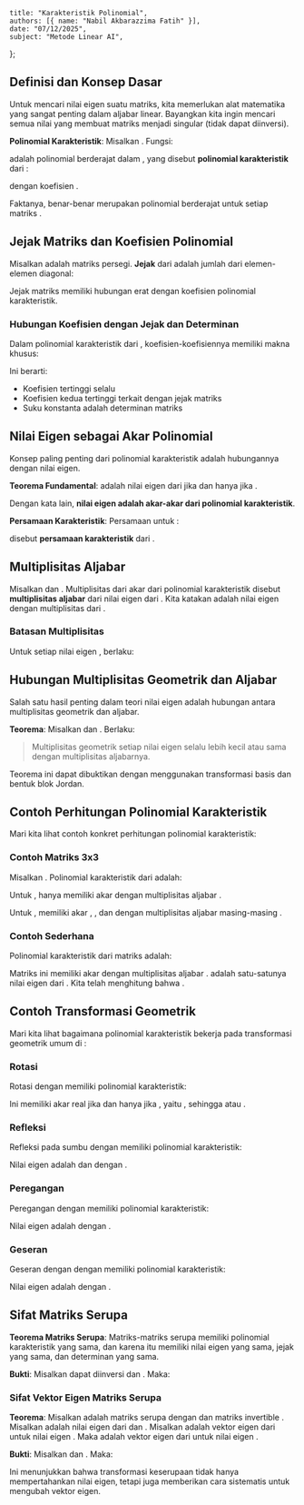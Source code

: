     title: "Karakteristik Polinomial",
    authors: [{ name: "Nabil Akbarazzima Fatih" }],
    date: "07/12/2025",
    subject: "Metode Linear AI",
};

## Definisi dan Konsep Dasar

Untuk mencari nilai eigen suatu matriks, kita memerlukan alat matematika yang sangat penting dalam aljabar linear. Bayangkan kita ingin mencari semua nilai <InlineMath math="\lambda" /> yang membuat matriks <InlineMath math="A - \lambda I" /> menjadi singular (tidak dapat diinversi).

**Polinomial Karakteristik**: Misalkan <InlineMath math="A \in \mathbb{K}^{n \times n}" />. Fungsi:

<MathContainer>
<BlockMath math="\chi_A(t) = \det(A - t \cdot I)" />
<BlockMath math="\chi_A(t) = a_n \cdot t^n + a_{n-1} \cdot t^{n-1} + \cdots + a_1 t + a_0" />
</MathContainer>

adalah polinomial berderajat <InlineMath math="n" /> dalam <InlineMath math="t \in \mathbb{K}" />, yang disebut **polinomial karakteristik** dari <InlineMath math="A" />:

dengan koefisien <InlineMath math="a_0, \ldots, a_{n-1}, a_n \in \mathbb{K}" />.

Faktanya, <InlineMath math="\chi_A(t)" /> benar-benar merupakan polinomial berderajat <InlineMath math="n" /> untuk setiap matriks <InlineMath math="A \in \mathbb{K}^{n \times n}" />.

## Jejak Matriks dan Koefisien Polinomial

Misalkan <InlineMath math="A \in \mathbb{K}^{n \times n}" /> adalah matriks persegi. **Jejak** dari <InlineMath math="A" /> adalah jumlah dari elemen-elemen diagonal:

<BlockMath math="\text{jejak} A = \sum_{i=1}^n a_{ii}" />

Jejak matriks memiliki hubungan erat dengan koefisien polinomial karakteristik.

### Hubungan Koefisien dengan Jejak dan Determinan

Dalam polinomial karakteristik <InlineMath math="\chi_A(t)" /> dari <InlineMath math="A" />, koefisien-koefisiennya memiliki makna khusus:

<BlockMath math="a_n = (-1)^n, \quad a_{n-1} = (-1)^{n-1} \cdot \text{jejak} A, \quad a_0 = \det A" />

Ini berarti:
- Koefisien tertinggi selalu <InlineMath math="(-1)^n" />
- Koefisien kedua tertinggi terkait dengan jejak matriks
- Suku konstanta adalah determinan matriks

## Nilai Eigen sebagai Akar Polinomial

Konsep paling penting dari polinomial karakteristik adalah hubungannya dengan nilai eigen.

**Teorema Fundamental**: <InlineMath math="\lambda \in \mathbb{K}" /> adalah nilai eigen dari <InlineMath math="A" /> jika dan hanya jika <InlineMath math="\det(A - \lambda \cdot I) = 0" />.

Dengan kata lain, **nilai eigen adalah akar-akar dari polinomial karakteristik**.

**Persamaan Karakteristik**: Persamaan untuk <InlineMath math="t \in \mathbb{K}" />:

<BlockMath math="\det(A - t \cdot I) = 0" />

disebut **persamaan karakteristik** dari <InlineMath math="A" />.

## Multiplisitas Aljabar

Misalkan <InlineMath math="A \in \mathbb{K}^{n \times n}" /> dan <InlineMath math="\lambda \in \mathbb{K}" />. Multiplisitas dari akar <InlineMath math="t = \lambda" /> dari polinomial karakteristik <InlineMath math="\chi_A(t)" /> disebut **multiplisitas aljabar** <InlineMath math="\mu_A(\lambda)" /> dari nilai eigen <InlineMath math="\lambda" /> dari <InlineMath math="A" />. Kita katakan <InlineMath math="\lambda" /> adalah nilai eigen dengan multiplisitas <InlineMath math="\mu_A(\lambda)" /> dari <InlineMath math="A" />.

### Batasan Multiplisitas

Untuk setiap nilai eigen <InlineMath math="\lambda" />, berlaku:

<BlockMath math="0 \leq \mu_A(\lambda) \leq n" />

## Hubungan Multiplisitas Geometrik dan Aljabar

Salah satu hasil penting dalam teori nilai eigen adalah hubungan antara multiplisitas geometrik dan aljabar.

**Teorema**: Misalkan <InlineMath math="A \in \mathbb{K}^{n \times n}" /> dan <InlineMath math="\lambda \in \mathbb{K}" />. Berlaku:

<BlockMath math="0 \leq \dim \text{Eig}_A(\lambda) \leq \mu_A(\lambda) \leq n" />

> Multiplisitas geometrik setiap nilai eigen selalu lebih kecil atau sama dengan multiplisitas aljabarnya.

Teorema ini dapat dibuktikan dengan menggunakan transformasi basis dan bentuk blok Jordan.

## Contoh Perhitungan Polinomial Karakteristik

Mari kita lihat contoh konkret perhitungan polinomial karakteristik:

### Contoh Matriks 3x3

Misalkan <InlineMath math="A = \begin{pmatrix} 3 & 2 & -1 \\ 1 & 0 & -4 \\ 3 & 0 & 1 \end{pmatrix} \in \mathbb{K}^{3 \times 3}" />. Polinomial karakteristik dari <InlineMath math="A" /> adalah:

<MathContainer>
<BlockMath math="\chi_A(t) = \det \begin{pmatrix} 3-t & 2 & -1 \\ 1 & -t & -4 \\ 3 & 0 & 1-t \end{pmatrix}" />
<BlockMath math="= (3-t) \cdot (-t) \cdot (1-t) - 2 \cdot (1 \cdot (1-t) + 3 \cdot 4) + 1 \cdot 3 \cdot t" />
<BlockMath math="= -3t + 3t^2 + t^2 - t^3 - 2 + 2t - 24 - 3t" />
<BlockMath math="= -t^3 + 4t^2 - 4t - 26" />
</MathContainer>

Untuk <InlineMath math="\mathbb{K} = \mathbb{R}" />, <InlineMath math="\chi_A(t)" /> hanya memiliki akar <InlineMath math="\lambda_1 \approx -1.8003" /> dengan multiplisitas aljabar <InlineMath math="\mu_A(\lambda_1) = 1" />.

Untuk <InlineMath math="\mathbb{K} = \mathbb{C}" />, <InlineMath math="\chi_A(t)" /> memiliki akar <InlineMath math="\lambda_1 \approx -1.8003" />, <InlineMath math="\lambda_2 \approx 2.9001 + 2.4559i" />, dan <InlineMath math="\lambda_3 \approx 2.9001 - 2.4559i" /> dengan multiplisitas aljabar masing-masing <InlineMath math="\mu_A(\lambda_1) = \mu_A(\lambda_2) = \mu_A(\lambda_3) = 1" />.

### Contoh Sederhana

Polinomial karakteristik dari matriks <InlineMath math="A = \begin{pmatrix} 1 & 2 \\ 0 & 1 \end{pmatrix}" /> adalah:

<MathContainer>
<BlockMath math="\chi_A(t) = \det(A - t \cdot I) = \det \begin{pmatrix} 1-t & 2 \\ 0 & 1-t \end{pmatrix}" />
<BlockMath math="= (1-t) \cdot (1-t) - 0 \cdot 2 = (1-t)^2" />
<BlockMath math="= t^2 - 2 \cdot t + 1" />
</MathContainer>

Matriks ini memiliki akar <InlineMath math="\lambda = 1" /> dengan multiplisitas aljabar <InlineMath math="\mu_A(1) = 2" />. <InlineMath math="\lambda = 1" /> adalah satu-satunya nilai eigen dari <InlineMath math="A" />. Kita telah menghitung bahwa <InlineMath math="\dim \text{Eig}_A(1) = 1" />.

## Contoh Transformasi Geometrik

Mari kita lihat bagaimana polinomial karakteristik bekerja pada transformasi geometrik umum di <InlineMath math="\mathbb{R}^2 \to \mathbb{R}^2" />:

### Rotasi

Rotasi dengan <InlineMath math="A = \begin{pmatrix} \cos(\alpha) & -\sin(\alpha) \\ \sin(\alpha) & \cos(\alpha) \end{pmatrix}" /> memiliki polinomial karakteristik:

<BlockMath math="\chi_A(t) = (\cos(\alpha) - t)^2 + \sin(\alpha)^2 = t^2 - 2 \cdot \cos(\alpha) \cdot t + 1" />

Ini memiliki akar real jika dan hanya jika <InlineMath math="\cos(\alpha)^2 - 1 \geq 0" />, yaitu <InlineMath math="\cos(\alpha)^2 = 1" />, sehingga <InlineMath math="\alpha = 0" /> atau <InlineMath math="\alpha = \pi" />.

### Refleksi

Refleksi pada sumbu dengan <InlineMath math="A = \begin{pmatrix} 1 & 0 \\ 0 & -1 \end{pmatrix}" /> memiliki polinomial karakteristik:

<BlockMath math="\chi_A(t) = (1-t) \cdot (-1-t) = t^2 - 1" />

Nilai eigen adalah <InlineMath math="\lambda_1 = 1" /> dan <InlineMath math="\lambda_2 = -1" /> dengan <InlineMath math="\mu_A(1) = \mu_A(-1) = 1" />.

### Peregangan

Peregangan dengan <InlineMath math="A = \begin{pmatrix} s & 0 \\ 0 & s \end{pmatrix}" /> memiliki polinomial karakteristik:

<BlockMath math="\chi_A(t) = (s-t)^2 = t^2 - 2 \cdot s \cdot t + s^2" />

Nilai eigen adalah <InlineMath math="\lambda = s" /> dengan <InlineMath math="\mu_A(s) = 2" />.

### Geseran

Geseran dengan <InlineMath math="A = \begin{pmatrix} 1 & s \\ 0 & 1 \end{pmatrix}" /> dengan <InlineMath math="s \neq 0" /> memiliki polinomial karakteristik:

<BlockMath math="\chi_A(t) = (1-t)^2 = t^2 - 2 \cdot t + 1" />

Nilai eigen adalah <InlineMath math="\lambda = 1" /> dengan <InlineMath math="\mu_A(1) = 2" />.

## Sifat Matriks Serupa

**Teorema Matriks Serupa**: Matriks-matriks serupa memiliki polinomial karakteristik yang sama, dan karena itu memiliki nilai eigen yang sama, jejak yang sama, dan determinan yang sama.

**Bukti**: Misalkan <InlineMath math="S \in \mathbb{K}^{n \times n}" /> dapat diinversi dan <InlineMath math="B = S^{-1} \cdot A \cdot S" />. Maka:

<MathContainer>
<BlockMath math="\chi_B(t) = \det(B - t \cdot I) = \det(S^{-1} \cdot A \cdot S - t \cdot S^{-1} \cdot I \cdot S)" />
<BlockMath math="= \det(S^{-1} \cdot (A - t \cdot I) \cdot S)" />
<BlockMath math="= \det S^{-1} \cdot \det(A - t \cdot I) \cdot \det S = \chi_A(t)" />
</MathContainer>

### Sifat Vektor Eigen Matriks Serupa

**Teorema**: Misalkan <InlineMath math="A, B \in \mathbb{K}^{n \times n}" /> adalah matriks serupa dengan <InlineMath math="B = S^{-1} \cdot A \cdot S" /> dan matriks invertible <InlineMath math="S \in \mathbb{K}^{n \times n}" />. Misalkan <InlineMath math="\lambda \in \mathbb{K}" /> adalah nilai eigen dari <InlineMath math="A" /> dan <InlineMath math="B" />. Misalkan <InlineMath math="v \in \mathbb{K}^n" /> adalah vektor eigen dari <InlineMath math="A" /> untuk nilai eigen <InlineMath math="\lambda" />. Maka <InlineMath math="w = S^{-1} \cdot v" /> adalah vektor eigen dari <InlineMath math="B" /> untuk nilai eigen <InlineMath math="\lambda" />.

**Bukti**: Misalkan <InlineMath math="A \cdot v = \lambda \cdot v" /> dan <InlineMath math="w = S^{-1} \cdot v" />. Maka:

<MathContainer>
<BlockMath math="B \cdot w = S^{-1} \cdot A \cdot S \cdot S^{-1} \cdot v = S^{-1} \cdot A \cdot v" />
<BlockMath math="= S^{-1} \cdot \lambda \cdot v = \lambda \cdot S^{-1} \cdot v = \lambda \cdot w" />
</MathContainer>

Ini menunjukkan bahwa transformasi keserupaan tidak hanya mempertahankan nilai eigen, tetapi juga memberikan cara sistematis untuk mengubah vektor eigen.